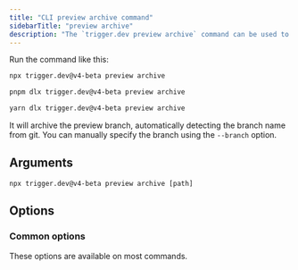 ```yaml
---
title: "CLI preview archive command"
sidebarTitle: "preview archive"
description: "The `trigger.dev preview archive` command can be used to archive a preview branch."
---
```



<UpgradeToV4Note />

Run the command like this:

<CodeGroup>

```bash npm
npx trigger.dev@v4-beta preview archive
```

```bash pnpm
pnpm dlx trigger.dev@v4-beta preview archive
```

```bash yarn
yarn dlx trigger.dev@v4-beta preview archive
```

</CodeGroup>

It will archive the preview branch, automatically detecting the branch name from git. You can manually specify the branch using the `--branch` option.

## Arguments

```
npx trigger.dev@v4-beta preview archive [path]
```

<ProjectPathArg />

## Options

<BranchOption />

<ConfigFileOption />

<ProjectRefOption />

<EnvFileOption />

<SkipUpdateCheckOption />

### Common options

These options are available on most commands.

<CommonOptions />
